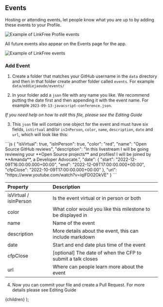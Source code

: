 
## Events

Hosting or attending events, let people know what you are up to by adding these events to your Profile.

![Example of LinkFree Profile events](https://user-images.githubusercontent.com/624760/209358132-0a3e20a8-a996-4a9f-b9c3-90d3056d2cf3.png)

All future events also appear on the Events page for the app.

![Example of LinkFree events](https://user-images.githubusercontent.com/624760/209358117-84f3d893-065e-4ff3-a5e7-6533752306c5.png)

### Add Event

1. Create a folder that matches your GitHub username in the `data` directory and then in that folder create another folder called `events`. For example `data/eddiejaoude/events/`

2. In your folder add a `json` file with any name you like. We recommend putting the date first and then appending it with the event name. For example `2023-09-13-javacsript-conference.json`.

_If you need help on how to edit this file, please see the <Link href="/docs/how-to-guides/editing">Editing Guide</Link>_

3. This `json` file will contain one object for the event and must have six fields, `isVirtual` and/or `isInPerson`, `color`, `name`, `description`, `date` and `url`, which will look like this:

<ClipboardCopy>
```js
{
  "isVirtual": true,
  "isInPerson": true,
  "color": "red",
  "name": "Open Source GitHub reviews",
  "description": "In this livestream I will be going reviewing your **Open Source projects** and profiles! I will be joined by **Amanda**, a Developer Advocate.",
  "date": {
    "start": "2022-12-09T16:00:00.000+00:00",
    "end": "2022-12-09T17:00:00.000+00:00",
    "cfpClose": "2022-10-09T17:00:00.000+00:00"
  },
  "url": "https://www.youtube.com/watch?v=iqIFD02OkVE"
}
```
</ClipboardCopy>

| Property               | Description                                                 |
| :--------------------- | :---------------------------------------------------------- |
| isVirtual / isInPerson | Is the event virtual or in person or both                   |
| color                  | What color would you like this milestone to be displayed in |
| name                   | Name of the event                                           |
| description            | More details about the event, this can include markdown     |
| date                   | Start and end date plus time of the event                   |
| cfpClose               | [optional] The date of when the CFP to submit a talk closes |
| url                    | Where can people learn more about the event                 |

4. Now you can commit your file and create a Pull Request. For more details please see <Link href="/docs/how-to-guides/editing">Editing Guide</Link>

  <DocsLayout title="LinkFree Events Documentation">{children}</DocsLayout>
);
